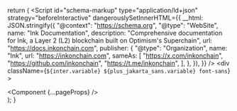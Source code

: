 
  return (
    <ThemeProvider attribute="class">
      <Script
        id="schema-markup"
        type="application/ld+json"
        strategy="beforeInteractive"
        dangerouslySetInnerHTML={{
          __html: JSON.stringify({
            "@context": "https://schema.org",
            "@type": "WebSite",
            name: "Ink Documentation",
            description:
              "Comprehensive documentation for Ink, a Layer 2 (L2) blockchain built on Optimism's Superchain",
            url: "https://docs.inkonchain.com",
            publisher: {
              "@type": "Organization",
              name: "Ink",
              url: "https://inkonchain.com",
              sameAs: [
                "https://x.com/inkonchain",
                "https://github.com/inkonchain",
                "https://t.me/inkonchain",
              ],
            },
          }),
        }}
      />
      <div
        className={`${inter.variable} ${plus_jakarta_sans.variable} font-sans`}
      >
        <div className="bg-white dark:bg-magic-black">
          <Component {...pageProps} />
        </div>
      </div>
      <ClientOnlyAskCookbook />
    </ThemeProvider>
  );
}

